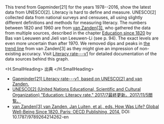 
This trend from Gapminder[21] for the years 1978--2016, show the latest data from UNESCO[2]. Literacy is hard to define and measure. UNESCO[2] collected data from national surveys and censuses, all using slightly different definitions and methods for measuring literacy. The numbers between 1820 and 1960 are from [van Zanden[3]](http://gapm.io/x-zanoecd), who gathered the data from multiple sources, described in the chapter [Education since 1820](https://read.oecd-ilibrary.org/economics/how-was-life_9789264214262-en#page89) by Bas van Leeuwen and Jieli van Leeuwen-Li (see p. 94). The exact levels are even more uncertain than after 1970. We removed dips and peaks in [the trend line](https://read.oecd-ilibrary.org/economics/how-was-life_9789264214262-en#page96) from van Zanden[3] as they might give an impression of non-existing accuracy. Visit [Literacy rate---v1](http://gapm.io/dliterae) for detailed documentation of the data sources behind this graph.

<H.SmallHeading>
  出典
</H.SmallHeading>

- [Gapminder[21] Literacy rate---v1, based on UNESCO[2] and van Zanden.](http://www.gapm.io/dliterae)
- [UNESCO[2] (United Nations Educational, Scientific and Cultural Organization) "Education: Literacy rate." 2017/7最終更新。2017/11/5閲覧。](http://www.gapm.io/xuislit)
- [van Zanden[3] van Zanden, Jan Luiten, et al., eds. How Was Life? Global Well-Being Since 1820. Paris: OECD Publishing, 2014.](http://www.gapm.io/x-zanoecd) DOI: 10.1787/9789264214262-en
